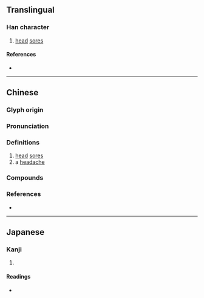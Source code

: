 {{character info}}
==Translingual==

===Han character===
{{Han char|rn=104|rad=疒|as=02|sn=7|four=00111|canj=KP|ids=⿸疒匕}}

# [[head]] [[sore]]s

====References====
* {{Han ref|kx=0769.080|dkj=22023|dj=1179.110|hdz=42659.100|uh=7595|ud=30101|bh=CB70|bd=52080}}

----

==Chinese==
{{zh-forms}}

===Glyph origin===
{{Han etyl}}
{{Han compound|疒|匕|c1=s|c2=p|t1=illness|ls=psc}}

===Pronunciation===
{{zh-pron
|m=bǐ,gāng
|m-s=
|dg=
|c=pei2,bei2
|c-t=
|g=
|h=pfs=
|j=
|mb=
|md=
|mn=phí
|mn-t=
|w=
|x=
|mc=y
|oc=y
|cat=n
}}

===Definitions===
{{zh-hanzi}}

# [[head]] [[sore]]s
# a [[headache]]

===Compounds===
{{zh-der|囡仔疕:gín-á-phí;Min Nan}}

===References===
* {{thcwd|3348}}

----

==Japanese==

===Kanji===
{{ja-kanji|grade=|rs=疒02}}

# {{rfdef|ja|sort=疒02}}

====Readings====
* {{ja-readings|on=[[ひ]] (hi)|kun=[[できもの]] (dekimono)}}
